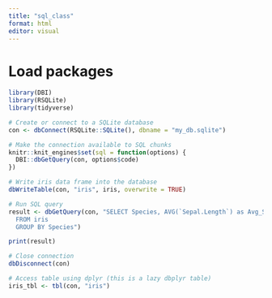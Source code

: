 ```yaml
---
title: "sql_class"
format: html
editor: visual
---
```


# Load packages
```r
library(DBI)
library(RSQLite)
library(tidyverse)

# Create or connect to a SQLite database
con <- dbConnect(RSQLite::SQLite(), dbname = "my_db.sqlite")
```


```r
# Make the connection available to SQL chunks
knitr::knit_engines$set(sql = function(options) {
  DBI::dbGetQuery(con, options$code)
})
```


```r
# Write iris data frame into the database
dbWriteTable(con, "iris", iris, overwrite = TRUE)

# Run SQL query
result <- dbGetQuery(con, "SELECT Species, AVG(`Sepal.Length`) as Avg_Sepal
  FROM iris
  GROUP BY Species")

print(result)

# Close connection
dbDisconnect(con)
```
```r
# Access table using dplyr (this is a lazy dbplyr table)
iris_tbl <- tbl(con, "iris")
```
